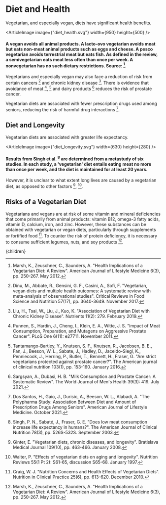 


# Diet and Health
Vegetarian, and especially vegan, diets have significant health benefits.

<ArticleImage image={"diet_health.svg"} width={950} height={500} />
#### A vegan avoids all animal products. A lacto-ovo vegetarian avoids meat but eats non-meat animal products such as eggs and cheese. A pesco vegetarian avoids terrestrial meat but eats fish. As defined in the review, a semivegetarian eats meat less often than once per week. A nonvegetarian has no such dietary restrictions. Source: [^6].

Vegetarians and especially vegan may also face a reduction of risk from certain cancers [^2] and chronic kidney disease [^5]. There is evidence that avoidance of meat [^7], [^10] and dairy products [^8] reduces the risk of prostate cancer.

Vegetarian diets are associated with fewer prescription drugs used among seniors, reducing the risk of harmful drug interactions [^3].

<RemoveMeatFromSchoolLunchesSolution />

## Diet and Longevity
Vegetarian diets are associated with greater life expectancy.

<ArticleImage image={"diet_longevity.svg"} width={630} height={280} />
#### Results from Singh et al. [^9] are determined from a metastudy of six studies. In each study, a 'vegetarian' diet entails eating meat no more than once per week, and the diet is maintained for at least 20 years.

However, it is unclear to what extent long lives are caused by a vegetarian diet, as opposed to other factors [^4], [^11].

## Risks of a Vegetarian Diet
Vegetarians and vegans are at risk of some vitamin and mineral deficiencies that come primarily from animal products: vitamin B12, omega-3 fatty acids, vitamin D, calcium, iron, and zinc. However, these substances can be obtained with vegetarian or vegan diets, particularly through supplements or fortified food [^1]. To counter the risk of protein deficiency, it is necessary to consume sufficient legumes, nuts, and soy products [^6].

[^1]: Craig, W. J. "Nutrition Concerns and Health Effects of Vegetarian Diets". Nutrition in Clinical Practice 25(6), pp. 613-620. December 2010.

[^2]: Dinu, M., Abbate, R., Gensini, G. F., Casini, A., Sofi, F. "Vegetarian, vegan diets and multiple health outcomes: A systematic review with meta-analysis of observational studies". Critical Reviews in Food Science and Nutrition 57(17), pp. 3640-3649. November 2017.

[^3]: Dos Santos, H., Gaio, J., Durisic, A., Beeson, W. L., Alabadi, A. "The Polypharma Study: Association Between Diet and Amount of Prescription Drugs Among Seniors". American Journal of Lifestyle Medicine. October 2021.

[^4]: Ginter, E. "Vegetarian diets, chronic diseases, and longevity". Bratislava Medical Journal 109(10), pp. 463-466. January 2008.

[^5]: Liu, H., Tsai, W., Liu, J., Kuo, K. "Association of Vegetarian Diet with Chronic Kidney Disease". Nutrients 11(2): 279. February 2019.

[^6]: Marsh, K., Zeuschner, C., Saunders, A. "Health Implications of a Vegetarian Diet: A Review". American Journal of Lifestyle Medicine 6(3), pp. 250-267. May 2012.

[^7]: Punnen, S., Hardin, J., Cheng, I., Klein, E. A., Witte, J. S. "Impact of Meat Consumption, Preparation, and Mutagens on Aggressive Prostate Cancer". PLoS One 6(11): e27711. November 2011.

[^8]: Sargsyan, A., Dubasi, H. B. "Milk Consumption and Prostate Cancer: A Systematic Review". The World Journal of Men's Health 39(3): 419. July 2021.

[^9]: Singh, P. N., Sabaté, J., Fraser, G. E. "Does low meat consumption increase life expectancy in humans?". The American Journal of Clinical Nutrition 78(3), pp. 526S-532S. September 2003.

[^10]: Tantamango-Bartley, Y., Knutsen, S. F., Knutsen, R., Jacobsen, B. E., Fan, J., Beeson, W. L., Sabate, J., Hadley, D., Jaceldo-Siegl, K., Penniecook, J., Herring, P., Butler, T., Bennett, H., Fraser, G. "Are strict vegetarians protected against prostate cancer?". The American journal of clinical nutrition 103(1), pp. 153-160. January 2016.

[^11]: Walter, P. "Effects of vegetarian diets on aging and longevity". Nutrition Reviews 55(1 Pt 2): S61-65, discussion S65-68. January 1997.

  <Article 
    focusAreaUrl={focusAreaUrl} 
    hierarchy={hierarchy} 
    site={site}
  >
    {children}
  </Article>